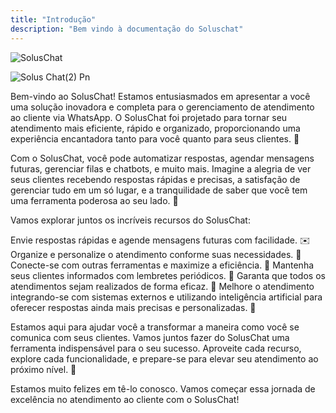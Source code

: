 ```yaml
---
title: "Introdução"
description: "Bem vindo à documentação do Soluschat"
---
```


<div style={{ display:"flex",justifyContent:"center" }}>
<img
  className="block dark:hidden"
  src="/images/soluslogo.svg"
  alt="SolusChat"
/>

</div>

![Solus Chat(2) Pn](/images/SolusChat\(2\).png)

Bem-vindo ao SolusChat\! Estamos entusiasmados em apresentar a você uma solução inovadora e completa para o gerenciamento de atendimento ao cliente via WhatsApp. O SolusChat foi projetado para tornar seu atendimento mais eficiente, rápido e organizado, proporcionando uma experiência encantadora tanto para você quanto para seus clientes. 🌟

Com o SolusChat, você pode automatizar respostas, agendar mensagens futuras, gerenciar filas e chatbots, e muito mais. Imagine a alegria de ver seus clientes recebendo respostas rápidas e precisas, a satisfação de gerenciar tudo em um só lugar, e a tranquilidade de saber que você tem uma ferramenta poderosa ao seu lado. 💪

Vamos explorar juntos os incríveis recursos do SolusChat:

<CardGroup cols={2}>
  <Card title="Automação de Mensagens" icon="envelope">
    Envie respostas rápidas e agende mensagens futuras com facilidade. ✉️
  </Card>
  <Card title="Gestão de Filas e Chatbots" icon="robot">
    Organize e personalize o atendimento conforme suas necessidades. 🤖
  </Card>
  <Card title="Integrações Externas" icon="link">
    Conecte-se com outras ferramentas e maximize a eficiência. 🔗
  </Card>
  <Card title="Agendamentos Recorrentes" icon="calendar">
    Mantenha seus clientes informados com lembretes periódicos. 📅
  </Card>
  <Card title="Rodízio de Atendentes" icon="shuffle">
    Garanta que todos os atendimentos sejam realizados de forma eficaz. 🔄
  </Card>
  <Card title="Integração com Sistemas Externos e Inteligência Artificial" icon="brain">
    Melhore o atendimento integrando-se com sistemas externos e utilizando inteligência artificial para oferecer respostas ainda mais precisas e personalizadas. 🧠
  </Card>
</CardGroup>

Estamos aqui para ajudar você a transformar a maneira como você se comunica com seus clientes. Vamos juntos fazer do SolusChat uma ferramenta indispensável para o seu sucesso. Aproveite cada recurso, explore cada funcionalidade, e prepare-se para elevar seu atendimento ao próximo nível. 🚀

Estamos muito felizes em tê-lo conosco. Vamos começar essa jornada de excelência no atendimento ao cliente com o SolusChat\!